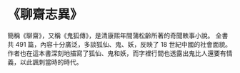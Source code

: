 # 《聊齋志異》

簡稱《聊齋》，又稱《鬼狐傳》，是清康熙年間蒲松齡所著的奇聞軼事小說。 全書共 491 篇，內容十分廣泛，多談狐仙、鬼、妖，反映了 18 世紀中國的社會面貌。 作者也在這本書深刻地描寫了狐仙、鬼和妖，而字裡行間也透露出鬼比人還要有情義，以此諷刺當時的時代。
